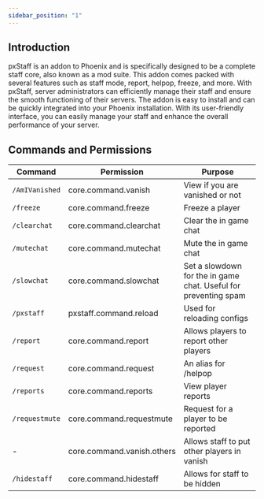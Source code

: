 ```yaml
---
sidebar_position: "1"
---
```

## Introduction
pxStaff is an addon to Phoenix and is specifically designed to be a complete staff core, also known as a mod suite. This addon comes packed with several features such as staff mode, report, helpop, freeze, and more. With pxStaff, server administrators can efficiently manage their staff and ensure the smooth functioning of their servers. The addon is easy to install and can be quickly integrated into your Phoenix installation. With its user-friendly interface, you can easily manage your staff and enhance the overall performance of your server.
## Commands and Permissions
| Command        | Permission                 | Purpose                                                         |
| -------------- | -------------------------- | --------------------------------------------------------------- |
| `/AmIVanished` | core.command.vanish        | View if you are vanished or not                                 |
| `/freeze`      | core.command.freeze        | Freeze a player                                                 |
| `/clearchat`   | core.command.clearchat     | Clear the in game chat                                          |
| `/mutechat`    | core.command.mutechat      | Mute the in game chat                                           |
| `/slowchat`    | core.command.slowchat      | Set a slowdown for the in game chat. Useful for preventing spam |
| `/pxstaff`     | pxstaff.command.reload     | Used for reloading configs                                      |
| `/report`      | core.command.report        | Allows players to report other players                          |
| `/request`     | core.command.request       | An alias for /helpop                                            |
| `/reports`     | core.command.reports       | View player reports                                             |
| `/requestmute` | core.command.requestmute   | Request for a player to be reported                             |
| -              | core.command.vanish.others | Allows staff to put other players in vanish                     |
| `/hidestaff`   | core.command.hidestaff     | Allows for staff to be hidden                                   |

